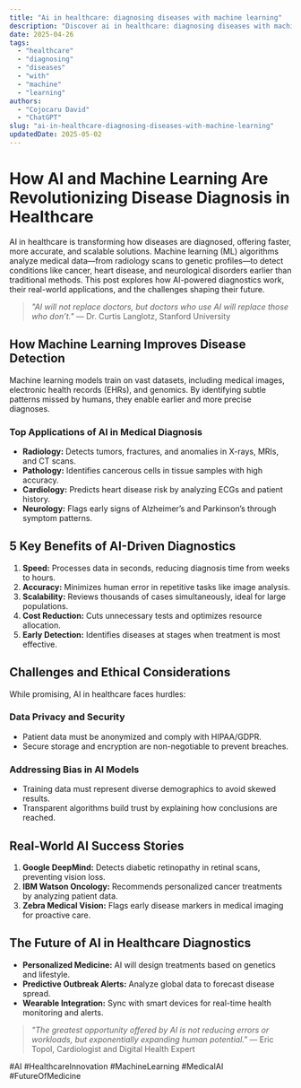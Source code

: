 ```yaml
---
title: "Ai in healthcare: diagnosing diseases with machine learning"
description: "Discover ai in healthcare: diagnosing diseases with machine learning with this in-depth guide, providing actionable insights and practical tips to boost your knowledge and results."
date: 2025-04-26
tags:
  - "healthcare"
  - "diagnosing"
  - "diseases"
  - "with"
  - "machine"
  - "learning"
authors:
  - "Cojocaru David"
  - "ChatGPT"
slug: "ai-in-healthcare-diagnosing-diseases-with-machine-learning"
updatedDate: 2025-05-02
---
```


# How AI and Machine Learning Are Revolutionizing Disease Diagnosis in Healthcare  

AI in healthcare is transforming how diseases are diagnosed, offering faster, more accurate, and scalable solutions. Machine learning (ML) algorithms analyze medical data—from radiology scans to genetic profiles—to detect conditions like cancer, heart disease, and neurological disorders earlier than traditional methods. This post explores how AI-powered diagnostics work, their real-world applications, and the challenges shaping their future.  

> *"AI will not replace doctors, but doctors who use AI will replace those who don’t."* — Dr. Curtis Langlotz, Stanford University  

## How Machine Learning Improves Disease Detection  

Machine learning models train on vast datasets, including medical images, electronic health records (EHRs), and genomics. By identifying subtle patterns missed by humans, they enable earlier and more precise diagnoses.  

### Top Applications of AI in Medical Diagnosis  

- **Radiology:** Detects tumors, fractures, and anomalies in X-rays, MRIs, and CT scans.  
- **Pathology:** Identifies cancerous cells in tissue samples with high accuracy.  
- **Cardiology:** Predicts heart disease risk by analyzing ECGs and patient history.  
- **Neurology:** Flags early signs of Alzheimer’s and Parkinson’s through symptom patterns.  

## 5 Key Benefits of AI-Driven Diagnostics  

1. **Speed:** Processes data in seconds, reducing diagnosis time from weeks to hours.  
2. **Accuracy:** Minimizes human error in repetitive tasks like image analysis.  
3. **Scalability:** Reviews thousands of cases simultaneously, ideal for large populations.  
4. **Cost Reduction:** Cuts unnecessary tests and optimizes resource allocation.  
5. **Early Detection:** Identifies diseases at stages when treatment is most effective.  

## Challenges and Ethical Considerations  

While promising, AI in healthcare faces hurdles:  

### Data Privacy and Security  

- Patient data must be anonymized and comply with HIPAA/GDPR.  
- Secure storage and encryption are non-negotiable to prevent breaches.  

### Addressing Bias in AI Models  

- Training data must represent diverse demographics to avoid skewed results.  
- Transparent algorithms build trust by explaining how conclusions are reached.  

## Real-World AI Success Stories  

1. **Google DeepMind:** Detects diabetic retinopathy in retinal scans, preventing vision loss.  
2. **IBM Watson Oncology:** Recommends personalized cancer treatments by analyzing patient data.  
3. **Zebra Medical Vision:** Flags early disease markers in medical imaging for proactive care.  

## The Future of AI in Healthcare Diagnostics  

- **Personalized Medicine:** AI will design treatments based on genetics and lifestyle.  
- **Predictive Outbreak Alerts:** Analyze global data to forecast disease spread.  
- **Wearable Integration:** Sync with smart devices for real-time health monitoring and alerts.  

> *"The greatest opportunity offered by AI is not reducing errors or workloads, but exponentially expanding human potential."* — Eric Topol, Cardiologist and Digital Health Expert  

#AI #HealthcareInnovation #MachineLearning #MedicalAI #FutureOfMedicine